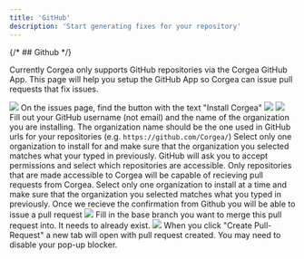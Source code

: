 ```yaml
---
title: 'GitHub'
description: 'Start generating fixes for your repository'
---
```


{/* ## Github */}
<p>
Currently Corgea only supports GitHub repositories via the Corgea GitHub App.
This page will help you setup the GitHub App so Corgea can issue pull requests
that fix issues.
</p>
<Steps>
  <Step title="Start by viewing an issue">
    <Frame>
      <img src="/images/install-gh-on-issue.png" style={{ borderRadius: '0.5rem' }} />
    </Frame>
    On the issues page, find the button with the text "Install Corgea"
    <Frame>
      <img src="/images/install-github.png" style={{ borderRadius: '0.5rem' }} />
    </Frame>
  </Step>
 <Step title="Fill-in details">
    <Frame>
      <img src="/images/github-form.png" style={{ borderRadius: '0.5rem' }} />
    </Frame>
    Fill out your GitHub username (not email) and the name of the organization you
    are installing. The organization name should be the one used in GitHub urls
    for your repositories (e.g. <code>https://github.com/Corgea/</code>)
  </Step>
  <Step title="Continue setup in Github">
    Select only one organization to install for and make sure that the organization
    you selected matches what your typed in previously. GitHub will ask you to accept
    permissions and select which repositories are accessible. Only repositories
    that are made accessible to Corgea will be capable of recieving pull requests
    from Corgea.
  </Step>
  <Step title="Back to Corgea">
    Select only one organization to install at a time and make sure that the organization
    you selected matches what you typed in previously. Once we recieve the confirmation
    from Github you will be able to issue a pull request
    <Frame>
      <img src="/images/github-form.png" style={{ borderRadius: '0.5rem' }} />
    </Frame>
    Fill in the base branch you want to merge this pull request into. It needs to
    already exist.
    <Frame>
      <img src="/images/create-gh-pull-request.png" style={{ borderRadius: '0.5rem' }} />
    </Frame>
    When you click "Create Pull-Request" a new tab will open with pull request created.
    You may need to disable your pop-up blocker.
  </Step>

</Steps>